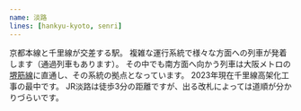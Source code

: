 ```yaml
---
name: 淡路
lines: [hankyu-kyoto, senri]
---
```



京都本線と千里線が交差する駅。
複雑な運行系統で様々な方面への列車が発着します（通過列車もあります）。
その中でも南方面へ向かう列車は大阪メトロの<a href="/under-construction/station-collections#sakaisuji">堺筋線</a>に直通し、その系統の拠点となっています。
2023年現在千里線高架化工事の最中です。
<AutoStationLink slug="jr-awaji">JR淡路</AutoStationLink>は徒歩3分の距離ですが、出る改札によっては道順が分かりづらいです。
